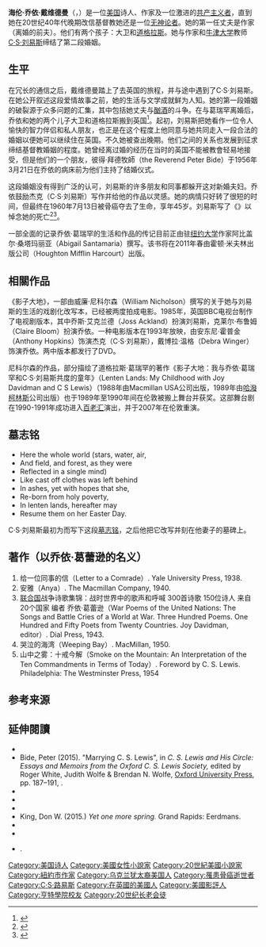{{Infobox writer
| birth_name    = Helen Joy Davidman
| image         = 
| caption       = 
| birth_date    = {{birth date|df=yes|1915|4|18}}
| birth_place   = 美国[[纽约市|纽约市]]
| death_date    = {{death date and age|df=yes|1960|7|13|1915|4|8}}
| death_place   = 英格兰[[牛津|牛津]]
| spouse        = {{marriage|{{tsl|en|William Lindsay Gresham|威廉·林赛·葛瑞罕}}|1942|1954}},<br/>{{marriage|[[C·S·路易斯|C·S·路易斯]]|1956|1960}}
| children      = 2；包括[[道格拉斯·葛瑞罕|道格拉斯·葛瑞罕]]
| residence     = 美国，英国
| nationality   = 美国
| citizenship   = 美国
| notable_works = ''Smoke on the Mountain: An Interpretation of the Ten Commandments''; life with CS Lewis
| occupation    = 诗人、作家
}}
'''海伦·乔依·戴维德曼'''（{{lang-en|Helen Joy Davidman}}，{{bd|1915年|4月18日|1960年|7月1日}}）是一位[[美国|美国]]诗人、作家及一位激进的[[共产主义者|共产主义者]]，直到她在20世纪40年代晚期改信基督教她还是一位[[无神论者|无神论者]]。她的第一任丈夫是作家{{le|威廉·林赛·葛瑞罕|William Lindsay Gresham}}（离婚的前夫）。他们有两个孩子：大卫和[[道格拉斯·葛瑞罕|道格拉斯]]。她与作家和[[牛津大学|牛津大学]]教师[[C·S·刘易斯|C·S·刘易斯]]缔结了第二段婚姻。

== 生平 ==
在冗长的通信之后，戴维德曼踏上了去英国的旅程，并与途中遇到了C·S·刘易斯。在她公开叙述这段爱情故事之前，她的生活与文学成就鲜为人知。她的第一段婚姻的破裂源于众多问题的汇集，其中包括她丈夫与[[酗酒|酗酒]]的斗争。在与葛瑞罕离婚后，乔依和她的两个儿子大卫和道格拉斯搬到英国<ref name="影子大地">{{Cite book|title=影子大地|last=道格拉斯·葛萊遜|publisher=立緒|year=2004年4月|isbn=957-0411-93-7|location=臺北縣}}</ref>。起初，刘易斯把她看作一位令人愉快的智力伴侣和私人朋友，也正是在这个程度上他同意与她共同走入一段合法的婚姻以便她可以继续住在英国。不久她被查出{{le|骨癌|Bone tumor}}晚期。他们之间的关系也发展到征求缔结基督教婚姻的程度。她曾经离过婚的经历在当时的英国不能被教會轻易地接受，但是他们的一个朋友，彼得·拜德牧師（the Reverend Peter Bide）于1956年3月21日在乔依的病床前为他们主持了结婚仪式。

这段婚姻没有得到广泛的认可，刘易斯的许多朋友和同事都躲开这对新婚夫妇。乔依鼓励杰克（C·S·刘易斯）写作并给他的作品以灵感。她的病情只好转了很短的时间，但最终在1960年7月13日被骨癌夺去了生命，享年45岁。刘易斯写了《{{Le|卿卿如晤|A Grief Observed}}》以悼念她的死亡<ref>{{Cite book|title=納尼亞人：C·S·路易斯的生活與想像|last=艾倫·雅各布斯|first=|publisher=華東師範大學出版社|year=2014年11月|isbn=978-7-5675-2312-8|location=上海}}</ref><ref>{{Cite web|title=《納尼亞傳奇 作者的一生4》妻子喬依癌逝 路易斯對信仰產生懷疑|url=https://tw.tv.yahoo.com/cnex/%E7%B4%8D%E5%B0%BC%E4%BA%9E%E5%82%B3%E5%A5%87-%E4%BD%9C%E8%80%85%E7%9A%84-%E7%94%9F4-%E5%A6%BB%E5%AD%90%E5%96%AC%E4%BE%9D%E7%99%8C%E9%80%9D-%E8%B7%AF%E6%98%93%E6%96%AF%E5%B0%8D%E4%BF%A1%E4%BB%B0%E7%94%A2%E7%94%9F%E6%87%B7%E7%96%91-035700008.html|accessdate=2019-02-14|language=zh-TW|date=2019-01-30|publisher=Yahoo TV|archive-date=2019-02-14|archive-url=https://web.archive.org/web/20190214175433/https://tw.tv.yahoo.com/cnex/%E7%B4%8D%E5%B0%BC%E4%BA%9E%E5%82%B3%E5%A5%87-%E4%BD%9C%E8%80%85%E7%9A%84-%E7%94%9F4-%E5%A6%BB%E5%AD%90%E5%96%AC%E4%BE%9D%E7%99%8C%E9%80%9D-%E8%B7%AF%E6%98%93%E6%96%AF%E5%B0%8D%E4%BF%A1%E4%BB%B0%E7%94%A2%E7%94%9F%E6%87%B7%E7%96%91-035700008.html|dead-url=no}}</ref>。

一部全面的记录乔依·葛瑞罕的生活和作品的传记目前正由驻[[纽约大学|纽约大学]]作家阿比盖尔·桑塔玛丽亚（Abigail Santamaria）撰写。该书将在2011年春由霍顿·米夫林出版公司（Houghton Mifflin Harcourt）出版。

== 相關作品 ==
《影子大地》，一部由威廉·尼科尔森（William Nicholson）撰写的关于她与刘易斯的生活的戏剧化改写本，已经被两度拍成电影。1985年，英国BBC电视台制作了电视剧版本，其中乔斯·艾克兰德（Joss Ackland）扮演刘易斯，克莱尔·布鲁姆（Claire Bloom）扮演乔依。一种电影版本在1993年放映，由安东尼·霍普金（Anthony Hopkins）饰演杰克（C·S·刘易斯），戴博拉·温格（Debra Winger）饰演乔依。两中版本都发行了DVD。

尼科尔森的作品，部分描绘了道格拉斯·葛瑞罕的著作《影子大地：我与乔依·葛瑞罕和C·S·刘易斯共度的童年》（Lenten Lands: My Childhood with Joy Davidman and C S Lewis）（1988年由Macmillan USA公司出版，1989年由[[哈潑柯林斯|哈潑柯林斯]]公司出版）也于1989年至1990年间在伦敦被搬上舞台并获奖。这部舞台剧在1990-1991年成功进入[[百老汇|百老汇]]演出，并于2007年在伦敦重演。

== 墓志铭 ==
*Here the whole world (stars, water, air, 
*And field, and forest, as they were 
*Reflected in a single mind) 
*Like cast off clothes was left behind 
*In ashes, yet with hopes that she, 
*Re-born from holy poverty, 
*In lenten lands, hereafter may 
*Resume them on her Easter Day. 
C·S·刘易斯最初为{{le|查尔斯·威廉姆斯|Charles Williams}}而写下这段[[墓志铭|墓志铭]]，之后他把它改写并刻在他妻子的墓碑上。

== 著作（以乔依·葛蕾逊的名义） ==
#给一位同事的信（Letter to a Comrade）. Yale University Press, 1938.
#安雅（Anya）. The Macmillan Company, 1940.
#[[联合国|联合国]]战争诗歌集锦：战时世界中的歌声和呼喊 300首诗歌 150位诗人 来自20个国家 编者 乔依·葛蕾逊（War Poems of the United Nations: The Songs and Battle Cries of a World at War. Three Hundred Poems. One Hundred and Fifty Poets from Twenty Countries. Joy Davidman, editor）. Dial Press, 1943.
#哭泣的海湾（Weeping Bay）. MacMillan, 1950.
#山中之雾：十戒今解（Smoke on the Mountain: An Interpretation of the Ten Commandments in Terms of Today）. Foreword by C. S. Lewis. Philadelphia: The Westminster Press, 1954

== 参考来源 ==
<references />

==延伸閱讀==
{{refbegin |colwidth=64em}}
* {{cite book | last= Adey | first= Lionel | year= 1998 | title= C. S. Lewis – Writer, Dreamer & Mentor | publisher= [[Wm._B._Eerdmans_Publishing_Company|William B Eerdmans]] | isbn= 0-802-84203-8 | ref= harv | url= https://books.google.com/books?id=Of4Lxmsd8WAC | access-date= 2020-10-23 | archive-date= 2020-11-06 | archive-url= https://web.archive.org/web/20201106090028/https://books.google.com/books?id=Of4Lxmsd8WAC | dead-url= no }}
*Bide, Peter (2015). "Marrying C. S. Lewis", in ''C. S. Lewis and His Circle: Essays and Memoirs from the Oxford C. S. Lewis Society,'' edited by Roger White, Judith Wolfe & Brendan N. Wolfe, [[Oxford_University_Press|Oxford University Press]], pp. 187–191, {{ISBN|978-0-19-021434-0}}.
* {{cite book | last= Dorsett |first= Lyle W. |year= 1988 | title= The Essential C. S. Lewis | publisher= [[Simon_&_Schuster|Simon & Schuster]] |isbn= 0-684-82374-8 |ref= harv}}
* {{cite book |last= Edwards |first= Bruce L. |authorlink= Bruce L. Edwards |year= 2007 |title= C.S. Lewis: An Examined Life |publisher= [[Greenwood_Publishing_Group|Greenwood]] |isbn= 0-275-99117-2 |ref= harv |url= https://books.google.com/books?id=8OskozFVBMYC |access-date= 2020-10-23 |archive-date= 2017-03-07 |archive-url= https://web.archive.org/web/20170307131821/https://books.google.com/books?id=8OskozFVBMYC |dead-url= no }}
* {{cite book |last= Hooper |first= Walter |authorlink= Walter Hooper |year= 1998 |title= C. S. Lewis: A Complete Guide to His Life and Works |publisher= [[HarperCollins|HarperOne]] |isbn= 0-060-63880-X |ref= harv |url= https://books.google.com/books?id=JSfy5D_LNDQC |access-date= 2020-10-23 |archive-date= 2020-10-27 |archive-url= https://web.archive.org/web/20201027193346/https://books.google.com/books?id=JSfy5D_LNDQC |dead-url= no }}
* King, Don W. (2015.) ''Yet one more spring.'' Grand Rapids: Eerdmans. {{ISBN|978-0802869364}}
* {{cite book | last= Sibley |first= Brian | authorlink= Brian Sibley |year= 1985 | title= C. S. Lewis: Through the Shadowlands | publisher=[[Baker_Publishing_Group|Fleming H. Revell]] |isbn= 0-800-71509-8 |ref= harv}}
* {{cite book | last= Santamaria |first= Abigail |year= 2015 | title= Joy; Poet, Seeker and the Woman Who Captivated C. S. Lewis | publisher=[[Houghton_Mifflin_Harcourt|Houghton Mifflin Harcourt]] |isbn= 978-0151013715 |ref= harv | url = https://books.google.com/books?id=0KKHCgAAQBAJ}}
* {{Citation | contribution = Davidman | publisher = Illinois U | contribution-url = http://www.english.illinois.edu/MAPS/poets/a_f/davidman/davidman.htm | title = Modern American Poetry | editor-first = Donna M | editor-last = Allego | accessdate = 2020-10-23 | archive-date = 2018-02-08 | archive-url = https://web.archive.org/web/20180208043837/http://www.english.illinois.edu/maps/poets/a_f/davidman/davidman.htm | dead-url = no }}.
{{refend}}

{{Authority control}}

{{DEFAULTSORT:Davidman, Joy}}
[[Category:美国诗人|Category:美国诗人]]
[[Category:美國女性小說家|Category:美國女性小說家]]
[[Category:20世紀美國小說家|Category:20世紀美國小說家]]
[[Category:紐約市作家|Category:紐約市作家]]
[[Category:乌克兰犹太裔美国人|Category:乌克兰犹太裔美国人]]
[[Category:罹患骨癌逝世者|Category:罹患骨癌逝世者]]
[[Category:C·S·路易斯|Category:C·S·路易斯]]
[[Category:在英國的美國人|Category:在英國的美國人]]
[[Category:美國影評人|Category:美國影評人]]
[[Category:亨特學院校友|Category:亨特學院校友]]
[[Category:20世纪长老会徒|Category:20世纪长老会徒]]